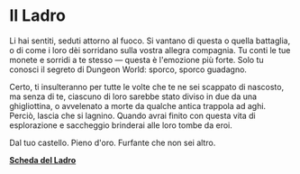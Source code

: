 # Il Ladro

Li hai sentiti, seduti attorno al fuoco. Si vantano di questa o quella battaglia, o di come i loro dèi sorridano sulla vostra allegra compagnia. Tu conti le tue monete e sorridi a te stesso — questa è l'emozione più forte. Solo tu conosci il segreto di Dungeon World: sporco, sporco guadagno.

Certo, ti insulteranno per tutte le volte che te ne sei scappato di nascosto, ma senza di te, ciascuno di loro sarebbe stato diviso in due da una ghigliottina, o avvelenato a morte da qualche antica trappola ad aghi. Perciò, lascia che si lagnino. Quando avrai finito con questa vita di esplorazione e saccheggio brinderai alle loro tombe da eroi.

Dal tuo castello. Pieno d'oro. Furfante che non sei altro.

**<a href="/assets/classi/classi-base/ladro.pdf" target="_blank">Scheda del Ladro</a>**
